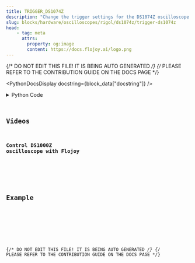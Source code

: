 ```yaml
---
title: TRIGGER_DS1074Z
description: "Change the trigger settings for the DS1074Z oscilloscope."
slug: blocks/hardware/oscilloscopes/rigol/ds1074z/trigger-ds1074z
head:
    - tag: meta
      attrs:
        property: og:image
        content: https://docs.flojoy.ai/logo.png
---
```


{/* DO NOT EDIT THIS FILE! IT IS BEING AUTO GENERATED */}
{/* PLEASE REFER TO THE CONTRIBUTION GUIDE ON THE DOCS PAGE */}


<PythonDocsDisplay docstring={block_data["docstring"]} />
<details>
<summary>Python Code</summary>



<Code code={pythonCode} lang="py" wrap theme="dracula" />

[Find this Flojoy Block on GitHub](https://github.com/flojoy-ai/blocks/blob/main/blocks/HARDWARE/OSCILLOSCOPES/RIGOL/DS1074Z/TRIGGER_DS1074Z/TRIGGER_DS1074Z.py)

</details>

## Videos


### Control DS1000Z oscilloscope with Flojoy

<div className="not-content">
<YouTube id="https://www.youtube.com/watch?v=Bl0DrvaOtgI" />
</div>

## Example


<GetHelpWidget />


<AppDisplay app={app} blockName="TRIGGER_DS1074Z" client:visible />


<Example />

{/* DO NOT EDIT THIS FILE! IT IS BEING AUTO GENERATED */}
{/* PLEASE REFER TO THE CONTRIBUTION GUIDE ON THE DOCS PAGE */}
